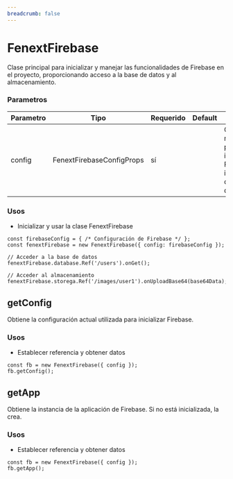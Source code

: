 ```yaml
---
breadcrumb: false
---
```

# FenextFirebase

Clase principal para inicializar y manejar las funcionalidades de Firebase en el proyecto, proporcionando acceso a la base de datos y al almacenamiento.

### Parametros

| Parametro | Tipo | Requerido | Default | Descripcion |
| --------- | ---- | --------- | ------- | ----------- |
| config | FenextFirebaseConfigProps | sí |  | Configuración necesaria para inicializar Firebase, incluyendo claves y URLs de Firebase. |
### Usos

- Inicializar y usar la clase FenextFirebase

```tsx copy
const firebaseConfig = { /* Configuración de Firebase */ };
const fenextFirebase = new FenextFirebase({ config: firebaseConfig });

// Acceder a la base de datos
fenextFirebase.database.Ref('/users').onGet();

// Acceder al almacenamiento
fenextFirebase.storega.Ref('/images/user1').onUploadBase64(base64Data);
```

## getConfig

Obtiene la configuración actual utilizada para inicializar Firebase.

### Usos

- Establecer referencia y obtener datos

```tsx copy
const fb = new FenextFirebase({ config });
fb.getConfig();
```



## getApp

Obtiene la instancia de la aplicación de Firebase. Si no está inicializada, la crea.

### Usos

- Establecer referencia y obtener datos

```tsx copy
const fb = new FenextFirebase({ config });
fb.getApp();
```



